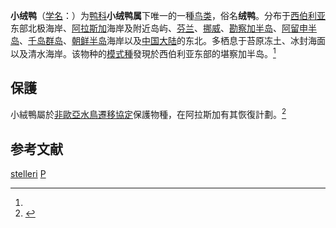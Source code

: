 {{speciesbox
| image = Steller's Eider (Polysticta stelleri) (13667966664).jpg
| image_caption = 雄鸭
| image2 = stellershen3.jpg
| image2_caption = 雌鸭
| status = VU
| status_system = IUCN3.1
| status_ref = <ref>{{cite iucn|url=https://www.iucnredlist.org/details/22680415/0 |title=''Polysticta stelleri'' |author=BirdLife International |author-link=BirdLife International |year=2013 |access-date=26 November 2013|ref=harv}}</ref>
| genus = Polysticta
| parent_authority = {{tsl|en|Thomas Campbell Eyton|Eyton}}, 1836
| species = stelleri
| authority = ([[彼得·西蒙·帕拉斯|Pallas]], 1769)<ref name='id1468'>{{cite web| url =http://www.bioinfo.cn/db05/BjdwSpecies.php?action=view&id=1468| title =小绒鸭| work =《中国动物物种编目数据库》| publisher =中国科学院微生物研究所| author =中国科学院动物研究所| accessdate =2009-04-04| deadurl =yes| archiveurl =https://web.archive.org/web/20160305035406/http://www.bioinfo.cn/db05/BjdwSpecies.php?action=view&id=1468| archivedate =2016-03-05}}</ref>
}}

'''小绒鸭'''（[[学名|学名]]：{{lang|la|''Polysticta stelleri''}}）为[[鸭科|鸭科]]'''小绒鸭属'''下唯一的一種[[鸟类|鸟类]]，俗名'''绒鸭'''。分布于[[西伯利亚|西伯利亚]]东部北极海岸、[[阿拉斯加|阿拉斯加]]海岸及附近岛屿、[[芬兰|芬兰]]、[[挪威|挪威]]、[[勘察加半岛|勘察加半岛]]、[[阿留申半岛|阿留申半岛]]、[[千岛群岛|千岛群岛]]、[[朝鲜半岛|朝鲜半岛]]海岸以及[[中国大陆|中国大陆]]的东北。多栖息于苔原冻土、冰封海面以及清水海岸。该物种的[[模式種|模式種]]發現於西伯利亚东部的堪察加半岛。<ref name='id1468'/>

==保護==
小絨鴨屬於[[非歐亞水鳥遷移協定|非歐亞水鳥遷移協定]]保護物種，在阿拉斯加有其恢復計劃。<ref name="MMS2007">{{cite web|author=Minerals Management Service, Alaska |title=Foraging Ecology of Common Ravens (''Corvus corax'') on Alaska’s Coastal Plain (AK-93-48-51) |publisher=Minerals Management Service |year=2007 |url=http://www.mms.gov/alaska/ess/ongoing_studies/biology/Gleason%20-%207B.pdf |accessdate=2007-05-24 |deadurl=yes |archiveurl=https://web.archive.org/web/20070628042829/http://www.mms.gov/alaska/ess/ongoing_studies/biology/Gleason%20-%207B.pdf |archivedate=2007-06-28 }}</ref>

== 参考文献 ==
{{reflist}}
{{雁形目|A2.}}
{{Taxonbar|from=Q210954}}

[[Category:鴨科|stelleri]]
[[Category:1769年描述的鸟类|P]]

{{鸟类小作品}}